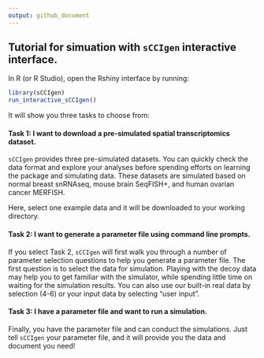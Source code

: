 ```yaml
---
output: github_document
---
```

<!-- README.md is generated from README.Rmd. Please edit that file -->
## Tutorial for simuation with `sCCIgen` interactive interface. 


In R (or R Studio), open the Rshiny interface by running: 

```R
library(sCCIgen)
run_interactive_sCCIgen()
````
It will show you three tasks to choose from: 

#### Task 1: I want to download a pre-simulated spatial transcriptomics dataset. 

`sCCIgen` provides three pre-simulated datasets. You can quickly check the data format and explore your analyses before spending efforts on learning the package and simulating data. These datasets are simulated based on normal breast snRNAseq, mouse brain SeqFISH+, and human ovarian cancer MERFISH. 

Here,  select one example data and it will be downloaded to your working directory. 

#### Task 2: I want to generate a parameter file using command line prompts.

If you select Task 2, `sCCIgen` will first walk you through a number of parameter selection questions to help you generate a parameter file. The first question is to select the data for simulation. Playing with the decoy data may help you to get familiar with the simulator, while spending little  time on waiting for the simulation results. You can also use our built-in real data by selection (4-6) or your input data by selecting "user input".   


#### Task 3: I have a parameter file and want to run a simulation.
Finally, you have the parameter file and can conduct the simulations. Just tell `sCCIgen` your parameter file, and it will provide you the data and document you need! 




